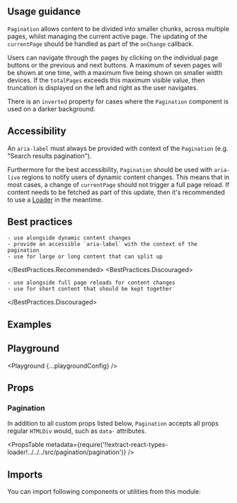 


<Layout title="Pagination" description="A control for navigating through content split into multiple pages.">

## Usage guidance

`Pagination` allows content to be divided into smaller chunks, across multiple pages, whilst managing the current active page. The updating of the `currentPage` should be handled as part of the `onChange` callback.

Users can navigate through the pages by clicking on the individual page buttons or the previous and next buttons. A maximum of seven pages will be shown at one time, with a maximum five being shown on smaller width devices. If the `totalPages` exceeds this maximum visible value, then truncation is displayed on the left and right as the user navigates.

There is an `inverted` property for cases where the `Pagination` component is used on a darker background.

## Accessibility

An `aria-label` must always be provided with context of the `Pagination` (e.g. "Search results pagination").

Furthermore for the best accessibility, `Pagination` should be used with `aria-live` regions to notify users of dynamic content changes. This means that in most cases, a change of `currentPage` should not trigger a full page reload. If content needs to be fetched as part of this update, then it's recommended to use a [Loader](/components/loader) in the meantime.

## Best practices

<BestPractices>
  <BestPractices.Recommended>

    - use alongside dynamic content changes
    - provide an accessible `aria-label` with the context of the pagination
    - use for large or long content that can split up

  </BestPractices.Recommended>
  <BestPractices.Discouraged>

    - use alongside full page reloads for content changes
    - use for short content that should be kept together

  </BestPractices.Discouraged>
</BestPractices>

## Examples

<Example title="Basic usage" path="pagination/basic-usage">
  <BasicUsage />
</Example>

<Example title="Inverted" path="pagination/inverted" darkPreview>
  <Inverted />
</Example>

## Playground

<Playground {...playgroundConfig} />

## Props

### Pagination

In addition to all custom props listed below, `Pagination` accepts all props regular `HTMLDiv` would, such as `data-` attributes.

<PropsTable
  metadata={require('!!extract-react-types-loader!../../../src/pagination/pagination')}
/>

## Imports

You can import following components or utilities from this module:

<Imports module={PaginationExports} path="@datacamp/waffles/pagination" />

</Layout>
